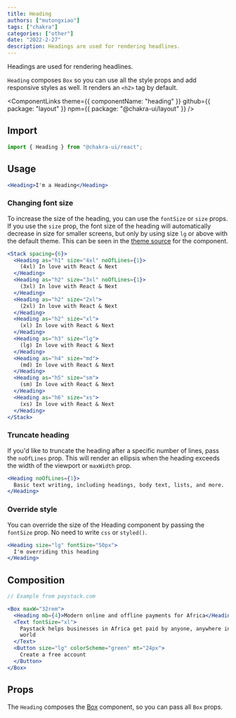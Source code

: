 ```yaml
---
title: Heading
authors: ["mutongxiao"]
tags: ["chakra"]
categories: ["other"]
date: "2022-2-27"
description: Headings are used for rendering headlines.
---
```


Headings are used for rendering headlines.

`Heading` composes `Box` so you can use all the style props and add responsive
styles as well. It renders an `<h2>` tag by default.

<ComponentLinks
  theme={{ componentName: "heading" }}
  github={{ package: "layout" }}
  npm={{ package: "@chakra-ui/layout" }}
/>

<carbon-ad></carbon-ad>

## Import

```js
import { Heading } from "@chakra-ui/react";
```

## Usage

```jsx
<Heading>I'm a Heading</Heading>
```

### Changing font size

To increase the size of the heading, you can use the `fontSize` or `size` props.
If you use the `size` prop, the font size of the heading will automatically
decrease in size for smaller screens, but only by using size `lg` or above with
the default theme. This can be seen in the [theme source](https://github.com/chakra-ui/chakra-ui/blob/main/packages/theme/src/components/heading.ts) for the component.

```jsx
<Stack spacing={6}>
  <Heading as="h1" size="4xl" noOfLines={1}>
    (4xl) In love with React & Next
  </Heading>
  <Heading as="h2" size="3xl" noOfLines={1}>
    (3xl) In love with React & Next
  </Heading>
  <Heading as="h2" size="2xl">
    (2xl) In love with React & Next
  </Heading>
  <Heading as="h2" size="xl">
    (xl) In love with React & Next
  </Heading>
  <Heading as="h3" size="lg">
    (lg) In love with React & Next
  </Heading>
  <Heading as="h4" size="md">
    (md) In love with React & Next
  </Heading>
  <Heading as="h5" size="sm">
    (sm) In love with React & Next
  </Heading>
  <Heading as="h6" size="xs">
    (xs) In love with React & Next
  </Heading>
</Stack>
```

### Truncate heading

If you'd like to truncate the heading after a specific number of lines, pass the
`noOfLines` prop. This will render an ellipsis when the heading exceeds the width
of the viewport or `maxWidth` prop.

```jsx
<Heading noOfLines={1}>
  Basic text writing, including headings, body text, lists, and more.
</Heading>
```

### Override style

You can override the size of the Heading component by passing the `fontSize`
prop. No need to write `css` or `styled()`.

```jsx
<Heading size="lg" fontSize="50px">
  I'm overriding this heading
</Heading>
```

## Composition

```jsx
// Example from paystack.com

<Box maxW="32rem">
  <Heading mb={4}>Modern online and offline payments for Africa</Heading>
  <Text fontSize="xl">
    Paystack helps businesses in Africa get paid by anyone, anywhere in the
    world
  </Text>
  <Button size="lg" colorScheme="green" mt="24px">
    Create a free account
  </Button>
</Box>
```

## Props

The `Heading` composes the [Box](/docs/components/layout/box) component, so you
can pass all `Box` props.

<PropsTable of="Heading" omit={null} />
